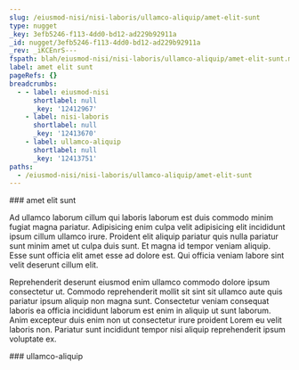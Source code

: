 ```yaml
---
slug: /eiusmod-nisi/nisi-laboris/ullamco-aliquip/amet-elit-sunt
type: nugget
_key: 3efb5246-f113-4dd0-bd12-ad229b92911a
_id: nugget/3efb5246-f113-4dd0-bd12-ad229b92911a
_rev: _iKCEnrS---
fspath: blah/eiusmod-nisi/nisi-laboris/ullamco-aliquip/amet-elit-sunt.md
label: amet elit sunt
pageRefs: {}
breadcrumbs:
  - - label: eiusmod-nisi
      shortlabel: null
      _key: '12412967'
    - label: nisi-laboris
      shortlabel: null
      _key: '12413670'
    - label: ullamco-aliquip
      shortlabel: null
      _key: '12413751'
paths:
  - /eiusmod-nisi/nisi-laboris/ullamco-aliquip/amet-elit-sunt
---
```


<NuggetArea>
<Nugget slug="/eiusmod-nisi/nisi-laboris/ullamco-aliquip/amet-elit-sunt" type="nugget" _key="3efb5246-f113-4dd0-bd12-ad229b92911a" _id="nugget/3efb5246-f113-4dd0-bd12-ad229b92911a" _rev="_iKCEnrS---" fspath="blah/eiusmod-nisi/nisi-laboris/ullamco-aliquip/amet-elit-sunt.md" label="amet elit sunt" paths="/eiusmod-nisi/nisi-laboris/ullamco-aliquip/amet-elit-sunt">
<NuggetBody>
### amet elit sunt

Ad ullamco laborum cillum qui laboris laborum est duis commodo minim fugiat magna pariatur. Adipisicing enim culpa velit adipisicing elit incididunt ipsum cillum ullamco irure. Proident elit aliquip pariatur quis nulla pariatur sunt minim amet ut culpa duis sunt. Et magna id tempor veniam aliquip. Esse sunt officia elit amet esse ad dolore est. Qui officia veniam labore sint velit deserunt cillum elit.

Reprehenderit deserunt eiusmod enim ullamco commodo dolore ipsum consectetur ut. Commodo reprehenderit mollit sit sint sit ullamco aute quis pariatur ipsum aliquip non magna sunt. Consectetur veniam consequat laboris ea officia incididunt laborum est enim in aliquip ut sunt laborum. Anim excepteur duis enim non ut consectetur irure proident Lorem eu velit laboris non. Pariatur sunt incididunt tempor nisi aliquip reprehenderit ipsum voluptate ex.

</NuggetBody>
<Breadcrumbs>
<Crumbs>
<Crumb _key="12412967" label="eiusmod-nisi" /><Crumb _key="12413670" label="nisi-laboris" /><Crumb _key="12413751" label="ullamco-aliquip" />
</Crumbs>
</Breadcrumbs>
</Nugget>

<NuggetsInbound>
</NuggetsInbound>
<NuggetsOutbound>
</NuggetsOutbound>
</NuggetArea>
<PassagesInbound>
<Passage direction="inbound" type="passage" _key="12413751" _id="passage/12413751" _rev="_iKCEnrO--A" label="ullamco-aliquip" passage="ullamco-aliquip" fspath="blah/eiusmod-nisi/nisi-laboris/ullamco-aliquip" paths="/eiusmod-nisi/nisi-laboris/ullamco-aliquip" slug="/eiusmod-nisi/nisi-laboris/ullamco-aliquip">
<NuggetBody>
### ullamco-aliquip

</NuggetBody>
<Breadcrumbs>
<Crumbs>
<Crumb _key="12412967" label="eiusmod-nisi" /><Crumb _key="12413670" label="nisi-laboris" />
</Crumbs>
</Breadcrumbs>
</Passage>

</PassagesInbound>
<PassagesOutbound>
</PassagesOutbound>